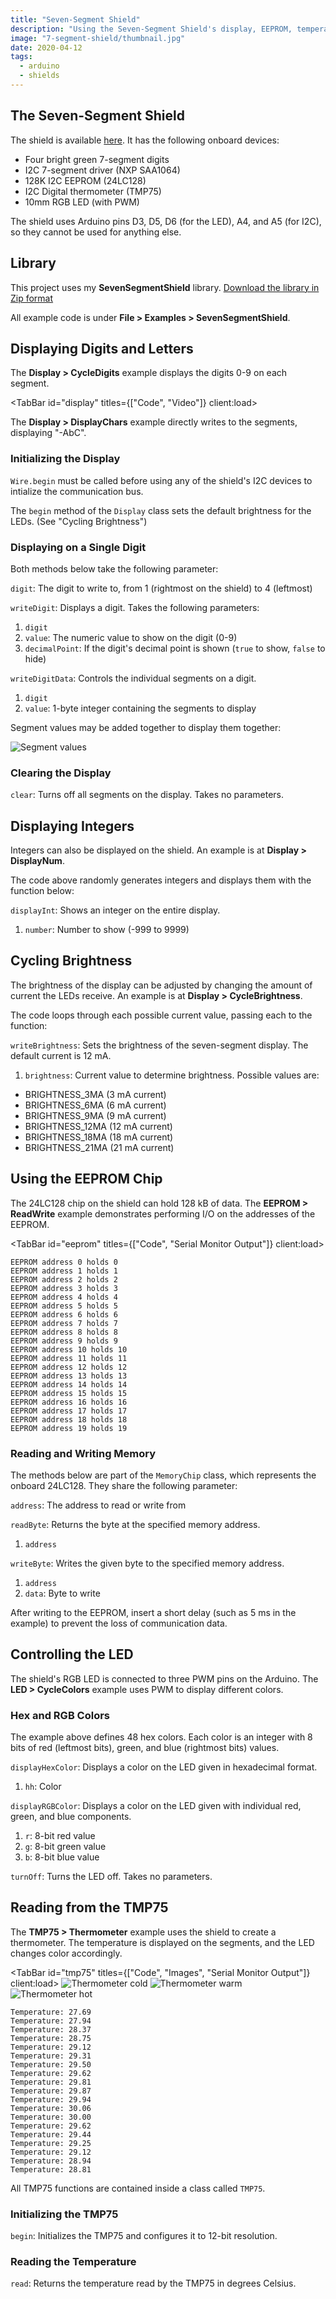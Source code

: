 ```yaml
---
title: "Seven-Segment Shield"
description: "Using the Seven-Segment Shield's display, EEPROM, temperature sensor, and RGB LED with Arduino"
image: "7-segment-shield/thumbnail.jpg"
date: 2020-04-12
tags:
  - arduino
  - shields
---
```



## The Seven-Segment Shield

The shield is available [here](https://www.gravitech.us/7segmentshield.html). It has the following onboard devices:

- Four bright green 7-segment digits
- I2C 7-segment driver (NXP SAA1064)
- 128K I2C EEPROM (24LC128)
- I2C Digital thermometer (TMP75)
- 10mm RGB LED (with PWM)

<Alert>
  The shield uses Arduino pins D3, D5, D6 (for the LED), A4, and A5 (for I2C), so they cannot be used for anything else.
</Alert>

## Library

This project uses my **SevenSegmentShield** library. [Download the library in Zip format](/zipped/SevenSegmentShield.zip)

All example code is under **File > Examples > SevenSegmentShield**.

## Displaying Digits and Letters

The **Display > CycleDigits** example displays the digits 0-9 on each segment.

<TabBar id="display" titles={["Code", "Video"]} client:load>
  <TabPane id="display" index={0} client:load>
    <CodeFile src="downloads/SevenSegmentShield/examples/Display/CycleDigits/CycleDigits.ino" />
  </TabPane>
  <TabPane id="display" index={1} client:load>
    <VideoPlayer src="7-segment-shield/cycle.mp4" />
  </TabPane>
</TabBar>

The **Display > DisplayChars** example directly writes to the segments, displaying "-AbC".

<CodeFile src="downloads/SevenSegmentShield/examples/Display/DisplayChars/DisplayChars.ino" />

### Initializing the Display

`Wire.begin` must be called before using any of the shield's I2C devices to intialize the communication bus.

The `begin` method of the `Display` class sets the default brightness for the LEDs. (See "Cycling Brightness")

### Displaying on a Single Digit

Both methods below take the following parameter:

`digit`: The digit to write to, from 1 (rightmost on the shield) to 4 (leftmost)

`writeDigit`: Displays a digit. Takes the following parameters:

1. `digit`
2. `value`: The numeric value to show on the digit (0-9)
3. `decimalPoint`: If the digit's decimal point is shown (`true` to show, `false` to hide)

`writeDigitData`: Controls the individual segments on a digit.

1. `digit`
2. `value`: 1-byte integer containing the segments to display

<CollapsiblePane title="Segment Values" client:load>
  Segment values may be added together to display them together:

  ![Segment values](@img/7-segment-shield/segments.svg)
</CollapsiblePane>

### Clearing the Display

`clear`: Turns off all segments on the display. Takes no parameters.

## Displaying Integers

Integers can also be displayed on the shield. An example is at **Display > DisplayNum**.

<CodeFile src="downloads/SevenSegmentShield/examples/Display/DisplayNum/DisplayNum.ino" />

The code above randomly generates integers and displays them with the function below:

`displayInt`: Shows an integer on the entire display.

1. `number`: Number to show (-999 to 9999)

## Cycling Brightness

The brightness of the display can be adjusted by changing the amount of current the LEDs receive. An example is at **Display > CycleBrightness**.

<CodeFile src="downloads/SevenSegmentShield/examples/Display/CycleBrightness/CycleBrightness.ino" />

The code loops through each possible current value, passing each to the function:

`writeBrightness`: Sets the brightness of the seven-segment display. The default current is 12 mA.

1. `brightness`: Current value to determine brightness. Possible values are:

- BRIGHTNESS_3MA (3 mA current)
- BRIGHTNESS_6MA (6 mA current)
- BRIGHTNESS_9MA (9 mA current)
- BRIGHTNESS_12MA (12 mA current)
- BRIGHTNESS_18MA (18 mA current)
- BRIGHTNESS_21MA (21 mA current)

## Using the EEPROM Chip

The 24LC128 chip on the shield can hold 128 kB of data. The **EEPROM > ReadWrite** example demonstrates performing I/O on the addresses of the EEPROM.

<TabBar id="eeprom" titles={["Code", "Serial Monitor Output"]} client:load>
  <TabPane id="eeprom" index={0} client:load>
    <CodeFile src="downloads/SevenSegmentShield/examples/EEPROM/ReadWrite/ReadWrite.ino" />
  </TabPane>
  <TabPane id="eeprom" index={1} client:load>
```
EEPROM address 0 holds 0
EEPROM address 1 holds 1
EEPROM address 2 holds 2
EEPROM address 3 holds 3
EEPROM address 4 holds 4
EEPROM address 5 holds 5
EEPROM address 6 holds 6
EEPROM address 7 holds 7
EEPROM address 8 holds 8
EEPROM address 9 holds 9
EEPROM address 10 holds 10
EEPROM address 11 holds 11
EEPROM address 12 holds 12
EEPROM address 13 holds 13
EEPROM address 14 holds 14
EEPROM address 15 holds 15
EEPROM address 16 holds 16
EEPROM address 17 holds 17
EEPROM address 18 holds 18
EEPROM address 19 holds 19
```
  </TabPane>
</TabBar>

### Reading and Writing Memory

The methods below are part of the `MemoryChip` class, which represents the onboard 24LC128. They share the following parameter:

`address`: The address to read or write from

`readByte`: Returns the byte at the specified memory address.

1. `address`

`writeByte`: Writes the given byte to the specified memory address.

1. `address`
2. `data`: Byte to write

<Alert>
  After writing to the EEPROM, insert a short delay (such as 5 ms in the example) to prevent the loss of communication data.
</Alert>

## Controlling the LED

The shield's RGB LED is connected to three PWM pins on the Arduino. The **LED > CycleColors** example uses PWM to display different colors.

<CodeFile src="downloads/SevenSegmentShield/examples/LED/CycleColors/CycleColors.ino" />

### Hex and RGB Colors

The example above defines 48 hex colors. Each color is an integer with 8 bits of red (leftmost bits), green, and blue (rightmost bits) values.

`displayHexColor`: Displays a color on the LED given in hexadecimal format.

1. `hh`: Color

`displayRGBColor`: Displays a color on the LED given with individual red, green, and blue components.

1. `r`: 8-bit red value
2. `g`: 8-bit green value
3. `b`: 8-bit blue value

`turnOff`: Turns the LED off. Takes no parameters.

## Reading from the TMP75

The **TMP75 > Thermometer** example uses the shield to create a thermometer. The temperature is displayed on the segments, and the LED changes color accordingly.

<TabBar id="tmp75" titles={["Code", "Images", "Serial Monitor Output"]} client:load>
  <TabPane id="tmp75" index={0} client:load>
    <CodeFile src="downloads/SevenSegmentShield/examples/TMP75/Thermometer/Thermometer.ino" />
  </TabPane>
  <TabPane id="tmp75" index={1} client:load>
    ![Thermometer cold](@img/7-segment-shield/thermometer-cold.jpg)
    ![Thermometer warm](@img/7-segment-shield/thermometer-warm.jpg)
    ![Thermometer hot](@img/7-segment-shield/thermometer-hot.jpg)
  </TabPane>
  <TabPane id="tmp75" index={2} client:load>
```
Temperature: 27.69
Temperature: 27.94
Temperature: 28.37
Temperature: 28.75
Temperature: 29.12
Temperature: 29.31
Temperature: 29.50
Temperature: 29.62
Temperature: 29.81
Temperature: 29.87
Temperature: 29.94
Temperature: 30.06
Temperature: 30.00
Temperature: 29.62
Temperature: 29.44
Temperature: 29.25
Temperature: 29.12
Temperature: 28.94
Temperature: 28.81
```
  </TabPane>
</TabBar>

All TMP75 functions are contained inside a class called `TMP75`.

### Initializing the TMP75

`begin`: Initializes the TMP75 and configures it to 12-bit resolution.

### Reading the Temperature

`read`: Returns the temperature read by the TMP75 in degrees Celsius.
